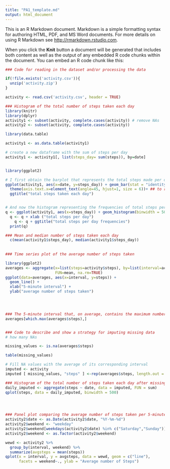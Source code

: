 ```yaml
---
title: "PA1_template.md"
output: html_document
---
```


This is an R Markdown document. Markdown is a simple formatting syntax for authoring HTML, PDF, and MS Word documents. For more details on using R Markdown see <http://rmarkdown.rstudio.com>.

When you click the **Knit** button a document will be generated that includes both content as well as the output of any embedded R code chunks within the document. You can embed an R code chunk like this:

```r

### Code for reading in the dataset and/or processing the data

if(!file.exists('activity.csv')){
  unzip('activity.zip')
}

activity <- read.csv('activity.csv', header = TRUE)

### Histogram of the total number of steps taken each day
library(knitr)
library(dplyr)
activity1 <- subset(activity, complete.cases(activity)) # remove NAs
activity2 <- subset(activity, complete.cases(activity))

library(data.table)

activity1 <- as.data.table(activity1)

# create a new dataframe with the sum of steps per day
activity1 <- activity1[, list(steps_day= sum(steps)), by=date] 


library(ggplot2)

# I first obtain the barplot that represents the total steps made per day
ggplot(activity1, aes(x=date, y=steps_day)) + geom_bar(stat = "identity") +
  theme(axis.text.x=element_text(angle=45, hjust=1, size = 6))+ ## to rotate the x axis labels 90 degrees
  ggtitle("total steps taken each day")


# And now the histogram representing the frequencies of total steps per day
q <- ggplot(activity1, aes(x=steps_day)) + geom_histogram(binwidth = 500)
  q <- q + xlab ("total steps per day")
    q <- q + ggtitle("total steps per day frequencies")
  print(q)

### Mean and median number of steps taken each day
  c(mean(activity1$steps_day), median(activity1$steps_day))
  
  
### Time series plot of the average number of steps taken

library(ggplot2)
averages <- aggregate(x=list(steps=activity$steps), by=list(interval=activity$interval),
                      FUN=mean, na.rm=TRUE)
ggplot(data=averages, aes(x=interval, y=steps)) +
  geom_line() +
  xlab("5-minute interval") +
  ylab("average number of steps taken")

 


### The 5-minute interval that, on average, contains the maximum number of steps
averages[which.max(averages$steps),]


### Code to describe and show a strategy for imputing missing data
# how many NAs

missing_values <- is.na(averages$steps)

table(missing_values)

# Fill NA values with the average of its corresponding interval
imputed <- activity
imputed [ missing_values, "steps" ] <-rep(averages$steps, length.out = nrow(imputed))[missing_values]

### Histogram of the total number of steps taken each day after missing values are imputed
daily_imputed <- aggregate(steps ~ date, data = imputed, FUN = sum)
qplot(steps, data = daily_imputed, binwidth = 500)




### Panel plot comparing the average number of steps taken per 5-minute interval across weekdays and weekends
activity2$date <- as.Date(activity2$date, "%Y-%m-%d")
activity2$weekend <- "weekday"
activity2$weekend[weekdays(activity2$date) %in% c("Saturday","Sunday")] <- "weekend"
activity2$weekend <- as.factor(activity2$weekend)

wewd <- activity2 %>% 
  group_by(interval, weekend) %>% 
  summarize(avgsteps = mean(steps))
qplot(x = interval, y = avgsteps, data = wewd, geom = c("line"), 
      facets = weekend~., ylab = "Average number of Steps")



```

